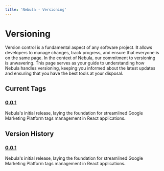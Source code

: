 ```yaml
---
title: 'Nebula - Versioning'
---
```


# Versioning

Version control is a fundamental aspect of any software project. It allows developers to manage changes, track progress, and ensure that everyone is on the same page. In the context of Nebula, our commitment to versioning is unwavering. This page serves as your guide to understanding how Nebula handles versioning, keeping you informed about the latest updates and ensuring that you have the best tools at your disposal.

## Current Tags

### [0.0.1](https://github.com/placedv/nebula/pkgs/npm/nebula/145019155)

Nebula's initial release, laying the foundation for streamlined Google Marketing Platform tags management in React applications.

## Version History

### [0.0.1](https://github.com/placedv/nebula/pkgs/npm/nebula/145019155)

Nebula's initial release, laying the foundation for streamlined Google Marketing Platform tags management in React applications.
